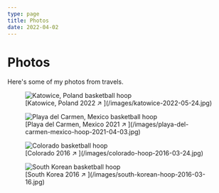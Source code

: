 ```yaml
---
type: page
title: Photos
date: 2022-04-02
---
```


# Photos

Here's some of my photos from travels.


<figure>
	<Image
		src='/images/katowice-2022-05-24.jpg'
		alt='Katowice, Poland basketball hoop'
		width={931}
		height={1655.5}
		priority
		className='next-image'
	/>
	<figcaption>[Katowice, Poland 2022 ↗ ](/images/katowice-2022-05-24.jpg)</figcaption>
</figure>

<figure>
	<Image
		src='/images/playa-del-carmen-mexico-hoop-2021-04-03.jpg'
		alt='Playa del Carmen, Mexico basketball hoop'
		width={1134}
		height={2016}
		priority
		className='next-image'
	/>
	<figcaption>[Playa del Carmen, Mexico 2021 ↗ ](/images/playa-del-carmen-mexico-hoop-2021-04-03.jpg)</figcaption>
</figure>

<figure>
	<Image
		src='/images/colorado-hoop-2016-03-24.jpg'
		alt='Colorado basketball hoop'
		width={772}
		height={512}
		priority
		className='next-image'
	/>
	<figcaption>[Colorado 2016 ↗ ](/images/colorado-hoop-2016-03-24.jpg)</figcaption>
</figure>

<figure>
	<Image
		src='/images/south-korean-hoop-2016-03-16.jpg'
		alt='South Korean basketball hoop'
		width={772}
		height={512}
		priority
		className='next-image'
	/>
	<figcaption>[South Korea 2016 ↗ ](/images/south-korean-hoop-2016-03-16.jpg)</figcaption>
</figure>
